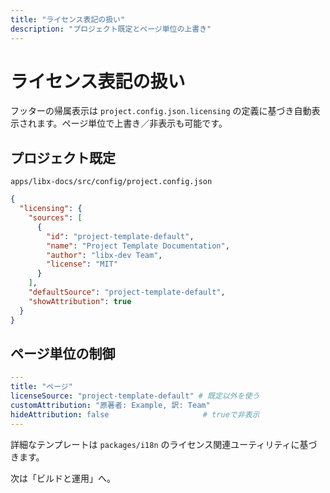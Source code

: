 ```yaml
---
title: "ライセンス表記の扱い"
description: "プロジェクト既定とページ単位の上書き"
---
```



# ライセンス表記の扱い

フッターの帰属表示は `project.config.json.licensing` の定義に基づき自動表示されます。ページ単位で上書き／非表示も可能です。

## プロジェクト既定

`apps/libx-docs/src/config/project.config.json`

```json
{
  "licensing": {
    "sources": [
      {
        "id": "project-template-default",
        "name": "Project Template Documentation",
        "author": "libx-dev Team",
        "license": "MIT"
      }
    ],
    "defaultSource": "project-template-default",
    "showAttribution": true
  }
}
```

## ページ単位の制御

```yaml
---
title: "ページ"
licenseSource: "project-template-default" # 既定以外を使う
customAttribution: "原著者: Example, 訳: Team"
hideAttribution: false                     # trueで非表示
---
```

<Alert type="info">詳細なテンプレートは `packages/i18n` のライセンス関連ユーティリティに基づきます。</Alert>

次は「ビルドと運用」へ。

